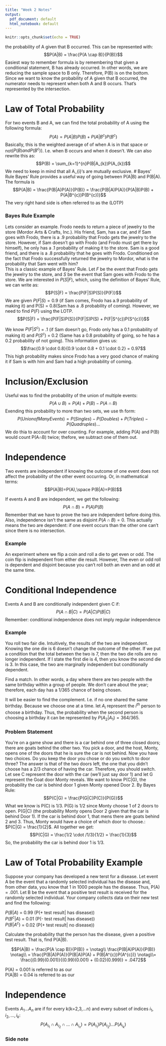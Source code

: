 ```yaml
---
title: "Week 2 Notes"
output:
  pdf_document: default
  html_notebook: default
---
```

 
```r
knitr::opts_chunk$set(echo = TRUE)
```
\begin{center}\textbf{\Huge Reading Notes} \end{center}

\begin{center}\textbf{\Large Conditional Probability} \end{center}
\textbf{Conditional Probability: }the probability of A given that B occurred. This can be represented with:
$$P(A|B) = \frac{P(A \cap B)}{P(B)}$$
Easiest way to remember formula is by remembering that given a conditional statement, B has already occurred. In other words, we are reducing the sample space to B only. Therefore, P(B) is on the bottom. Since we want to know the probability of A given that B occurred, the numerator needs to represent when both A and B occurs. That's represented by the intersection.

# Law of Total Probability
For two events B and A, we can find the total probability of A using the following formula:
$$P(A) = P(A|B)P(B) + P(A|B^{c})P(B^{c})$$
Basically, this is the weighted average of of when A is in that space or not$(P(B) and P(B^{c}))$. I.e. when B occurs and when it doesn't. We can also rewrite this as:
$$P(B) = \sum_{k=1}^{n}P(B|A_{k})P(A_{k})$$
We need to keep in mind that all A_{i}'s are mutually exclusive.
# Bayes' Rule
Bayes' Rule provides a useful way of going between P(A|B) and P(B|A). The formula is
$$P(A|B) = \frac{P(B|A)P(A)}{P(B)} = \frac{P(B|A)P(A)}{P(A|B)P(B) + P(A|B^{c})P(B^{c})}$$
The very right hand side is often referred to as the \textit{Law of Total Probability} (LOTP)

### Bayes Rule Example
Lets consider an example. Frodo needs to return a piece of jewelry to the store (Mordor Arts & Crafts, Inc.). His friend, Sam, has a car, and if Sam goes with Frodo, there is a .9 probability that Frodo gets the jewelry to the store. However, if Sam doesn’t go with Frodo (and Frodo must get there by himself), he only has a .1 probability of making it to the store. Sam is a good friend, and there is a .8 probability that he goes with Frodo. Conditioned on the fact that Frodo successfully returned the jewelry to Mordor, what is the probability that Sam went with him?  
This is a classic example of Bayes’ Rule. Let  $F$ be the event that Frodo gets the jewelry to the store, and  $S$ be the event that Sam goes with Frodo to the store. We are interested in  $P(S|F)$, which, using the definition of Bayes’ Rule, we can write as: $$P(S|F) = \frac{P(F|S)P(S)}{P(F)}$$
We are given $P(F|S) = 0.9$ (if Sam comes, Frodo has a.9 probability of making it) and P(S) = 0.8(Sam has a .8 probability of coming). However, we need to find $P(F)$ using the LOTP.
$$P(S|F) = \frac{P(F|S)P(S)}{P(F|S)P(S) + P(F|S^{c})P(S^{c})}$$

We know $P(F|S^{c})$ = .1 (if Sam doesn't go, Frodo only has a 0.1 probability of making it) and $P(S^{c})$ = 0.2 (Same has a 0.8 probability of going, so he has a 0.2 probability of not going). This information gives us:
$$\frac{0.9 \cdot 0.8}{0.9 \cdot 0.8 + 0.1 \cdot 0.2} = 0.97$$
This high probability makes since Frodo has a very good chance of making it if Sam is with him and Sam had a high probability of coming. 

# Inclusion/Exclusion
Useful was to find the probability of the union of multiple events:
$$P(A \cup B) = P(A) + P(B) - P(A \cap B)$$
Exending this probability to more than two sets, we use th form:
$$P(Union of Many Events) = P(Singles) - P(Doubles) + P(Triples) - P(Quadruples) ...$$
We do thia to account for over counting. For example, adding P(A) and P(B) would count P(A$\cap$B) twice; thefore, we subtract one of them out. 

# Independence
\textbf{Independence: }Two events are independent if knowing the outcome of one event does not affect the probability of the other event occurring. Or, in mathematical terms:
$$P(A|B)=P(A),\space P(B|A)=P(B)$$

If events A and B are independent, we get the following:
$$P(A \cap B) = P(A)P(B)$$
Remember that we have to prove the two are independent before doing this. Also, independence isn't the same as disjoint $P(A\cap B)=0$. This actually means the two are dependent: if one event occurs than the other one can't since there is no intersection. 

### Example
An experiment where we flip a coin and roll a die to get even or odd. The coin flip is independent from either die result. However, The even or odd roll is dependent and disjoint because you can't roll both an even and an odd at the same time. 

# Conditional Independence
Events A and B are conditionally independent given C if:
$$P(A \cap B|C) = P(A|C)P(B|C)$$
Remember: conditional independence does not imply regular independence

### Example
You roll two fair die. Intuitively, the results of the two are independent. Knowing the one die is 6 doesn't change the outcome of the other. If we put a condition that the total between the two is 7, then the two die rolls are no longer independent. If I state the first die is 4, then you know the second die is 3. In this case, the two are marginally independent but conditionally dependent.

\begin{center}\textbf{\Large The Birthday Problem} \end{center}

\textbf{Problem: }Find a match. In other words, a day where there are two people with the same birthday within a group of \textit{n} people. We don't care about the year; therefore, each day has a 1/365 chance of being chosen.  
  
It will be easier to find the complement. I.e. if no one shared the same birthday. Because we choose one at a time. let $A_{i}$ represent the $i^{th}$ person to choose a birthday. Thus, the probability when the second person is choosing a birthday it can be represented by $P(A_{2}|A_{1}) = 364/365$.

\begin{center}\textbf{\Large Monty Hall} \end{center}
### Problem Statement
You're on a game show and there is a car behind one of three closed doors; there are goats behind the other two. You pick a door, and the host, Monty, opens one of the doors that he is sure the car is not behind. Now you have two choices. Do you keep the door you chose or do you switch to door three? The answer is that of the two doors left, the one that you didn't choose has a 2/3 chance of having the car. Therefore, you should switch.  
Let see C represent the door with the car (we'll just say door 1) and let G represent the Goat door Monty reveals. We want to know P(C|G), the probability the car is behind door 1 given Monty opened Door 2. By Bayes Rule:
$$P(C|G) = \frac{P(G|C)P(C)}{P(G)}$$
What we know is P(C) is 1/3. P(G) is 1/2 since Monty choose 1 of 2 doors to open. P(G|C) (the probability Monty opens Door 2 given that the car is behind Door 1). If the car is behind door 1, that mens there are goats behind 2 and 3. Thus, Monty would have a choice of which door to choose.: $P(C|G) = \frac{1}{2}$. All together we get:
$$P(C|G) = \frac{1/2 \cdot /1/3}{1/2} = \frac{1}{3}$$
So, the probability the car is behind door 1 is 1/3.

\pagebreak

\begin{center}\textbf{\Huge Lecture Notes} \end{center}

# Law of Total Probability Example
Suppose your company has developed a new terst for a disease. Let event A be the event that a randomly selected individual has the disease and, from other data, you know that 1 in 1000 people has the disease. Thus, P(A) = .001. Let B be the event that a positive test result is received for the randomly selected individual. Your company collects data on their new test and find the following:  
  
\textbullet $P(B|A)$ = 0.99  (P(+ test result| has disease))  
\textbullet $P(B^{c}|A)$ = 0.01  (P(- test result| has disease))  
\textbullet $P(B|A^{c})$ = 0.02  (P(+ test result| no disease))  
  
Calculate the probability that the person has the disease, given a positive test result. That is, find P(A|B).

$$P(A|B) = \frac{P(A \cap B)}{P(B)} = \notag\\ \frac{P(B|A)P(A)}{P(B)} \notag\\ = \frac{P(B|A)P(A)}{P(B|A)P(A) + P(B|A^{c})P(A^{c})} \notag\\= \frac{(0.99)(0.001)}{(0.99)(0.001) + (0.02)(0.999)} = .0472$$

P(A) = 0.001 is referred to as our \textbf{prior prob of A}  
P(A|B) = 0.04 is referred to as our \textbf{posterior prob of A}

# Independence
Events $A_{1}...A_{n}$ are \textbf{mutually independent} if for every k(k=2,3,...n) and every subset of indices $i_{1}, i_{2}, ..., i_{k}$:
$$P(A_{i_{1}} \cap A_{i_{2}} \cap ... \cap A_{i_{n}}) = P(A_{i_{1}})P(A_{i_{2}})...P(A_{i_{k}})$$ 

### Side note

\textbf{two mutually exclusive events are not independent. If one event occurs, then the other one cannot occur. }